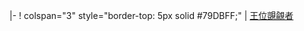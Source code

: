 <includeonly>|-
! colspan="3" style="border-top: 5px solid #79DBFF;" | [[王位覬覦者]]
</includeonly><noinclude>
{{documentation}}
</noinclude>